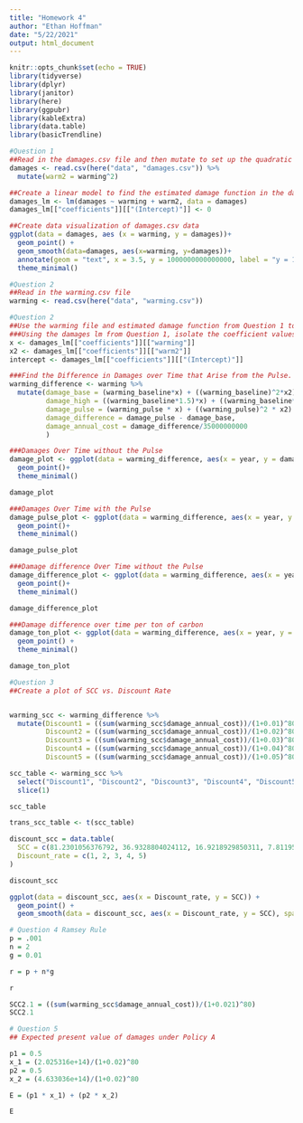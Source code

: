 ```yaml
---
title: "Homework 4"
author: "Ethan Hoffman"
date: "5/22/2021"
output: html_document
---
```


```r
knitr::opts_chunk$set(echo = TRUE)
library(tidyverse)
library(dplyr)
library(janitor)
library(here)
library(ggpubr)
library(kableExtra)
library(data.table)
library(basicTrendline)
```


```r
#Question 1
##Read in the damages.csv file and then mutate to set up the quadratic equation
damages <- read.csv(here("data", "damages.csv")) %>% 
  mutate(warm2 = warming^2)

##Create a linear model to find the estimated damage function in the damages data table
damages_lm <- lm(damages ~ warming + warm2, data = damages)
damages_lm[["coefficients"]][["(Intercept)"]] <- 0

##Create data visualization of damages.csv data
ggplot(data = damages, aes (x = warming, y = damages))+
  geom_point() +
  geom_smooth(data=damages, aes(x=warming, y=damages))+
  annotate(geom = "text", x = 3.5, y = 1000000000000000, label = "y = 1.95 * (10^-13) x^2 - 3.07 * (10^-12) x") +
  theme_minimal()
```


```r
#Question 2
##Read in the warming.csv file
warming <- read.csv(here("data", "warming.csv"))

```


```r
#Question 2
##Use the warming file and estimated damage function from Question 1 to create four plots
###Using the damages lm from Question 1, isolate the coefficient values to create this next graph.
x <- damages_lm[["coefficients"]][["warming"]]
x2 <- damages_lm[["coefficients"]][["warm2"]]
intercept <- damages_lm[["coefficients"]][["(Intercept)"]]

###Find the Difference in Damages over Time that Arise from the Pulse. After finding the difference, divide the difference by 35 billion tons of carbon which is roughly equal to the amount of annual global emissions
warming_difference <- warming %>%
  mutate(damage_base = (warming_baseline*x) + ((warming_baseline)^2*x2) + intercept,
         damage_high = ((warming_baseline*1.5)*x) + ((warming_baseline*1.5)^2*x2) + intercept,
         damage_pulse = (warming_pulse * x) + ((warming_pulse)^2 * x2) + intercept,
         damage_difference = damage_pulse - damage_base,
         damage_annual_cost = damage_difference/35000000000
         )

```

```r
###Damages Over Time without the Pulse
damage_plot <- ggplot(data = warming_difference, aes(x = year, y = damage_base))+
  geom_point()+
  theme_minimal()

damage_plot

###Damages Over Time with the Pulse
damage_pulse_plot <- ggplot(data = warming_difference, aes(x = year, y = damage_pulse))+
  geom_point()+
  theme_minimal()

damage_pulse_plot

###Damage difference Over Time without the Pulse
damage_difference_plot <- ggplot(data = warming_difference, aes(x = year, y = damage_difference))+
  geom_point()+
  theme_minimal()

damage_difference_plot

###Damage difference over time per ton of carbon
damage_ton_plot <- ggplot(data = warming_difference, aes(x = year, y = damage_annual_cost)) +
  geom_point() +
  theme_minimal()

damage_ton_plot
```


```r
#Question 3
##Create a plot of SCC vs. Discount Rate


warming_scc <- warming_difference %>% 
  mutate(Discount1 = ((sum(warming_scc$damage_annual_cost))/(1+0.01)^80),
         Discount2 = ((sum(warming_scc$damage_annual_cost))/(1+0.02)^80),
         Discount3 = ((sum(warming_scc$damage_annual_cost))/(1+0.03)^80),
         Discount4 = ((sum(warming_scc$damage_annual_cost))/(1+0.04)^80),
         Discount5 = ((sum(warming_scc$damage_annual_cost))/(1+0.05)^80))

scc_table <- warming_scc %>% 
  select("Discount1", "Discount2", "Discount3", "Discount4", "Discount5") %>% 
  slice(1)

scc_table

trans_scc_table <- t(scc_table)

discount_scc = data.table(
  SCC = c(81.2301056376792, 36.9328804024112, 16.9218929850311, 7.8119557882259, 3.6331472085021),
  Discount_rate = c(1, 2, 3, 4, 5)
)

discount_scc

ggplot(data = discount_scc, aes(x = Discount_rate, y = SCC)) +
  geom_point() +
  geom_smooth(data = discount_scc, aes(x = Discount_rate, y = SCC), span = 1, se = FALSE)

```

```r
# Question 4 Ramsey Rule
p = .001
n = 2
g = 0.01

r = p + n*g

r

SCC2.1 = ((sum(warming_scc$damage_annual_cost))/(1+0.021)^80)
SCC2.1
```

```r
# Question 5
## Expected present value of damages under Policy A 

p1 = 0.5
x_1 = (2.025316e+14)/(1+0.02)^80
p2 = 0.5
x_2 = (4.633036e+14)/(1+0.02)^80

E = (p1 * x_1) + (p2 * x_2)

E
```

